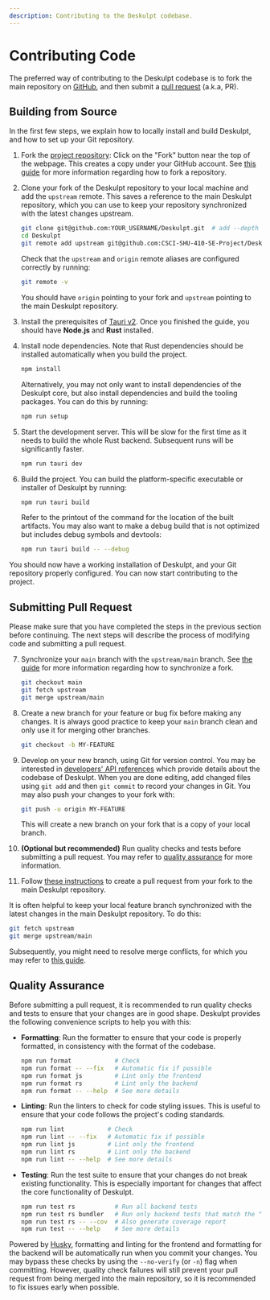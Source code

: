 ```yaml
---
description: Contributing to the Deskulpt codebase.
---
```


# Contributing Code

The preferred way of contributing to the Deskulpt codebase is to fork the main
repository on [GitHub](https://github.com/CSCI-SHU-410-SE-Project/Deskulpt), and then
submit a [pull request](https://docs.github.com/en/pull-requests) (a.k.a, PR).

## Building from Source

In the first few steps, we explain how to locally install and build Deskulpt, and how to
set up your Git repository.

1. Fork the [project repository](https://github.com/CSCI-SHU-410-SE-Project/Deskulpt):
   Click on the "Fork" button near the top of the webpage. This creates a copy under
   your GitHub account. See [this guide](https://docs.github.com/en/pull-requests/collaborating-with-pull-requests/working-with-forks/fork-a-repo)
   for more information regarding how to fork a repository.

2. Clone your fork of the Deskulpt repository to your local machine and add the
   `upstream` remote. This saves a reference to the main Deskulpt repository, which you
   can use to keep your repository synchronized with the latest changes upstream.

   ```bash
   git clone git@github.com:YOUR_USERNAME/Deskulpt.git  # add --depth 1 if connection is slow
   cd Deskulpt
   git remote add upstream git@github.com:CSCI-SHU-410-SE-Project/Deskulpt.git
   ```

   Check that the `upstream` and `origin` remote aliases are configured correctly by
   running:

   ```bash
   git remote -v
   ```

   You should have `origin` pointing to your fork and `upstream` pointing to the main
   Deskulpt repository.

3. Install the prerequisites of [Tauri v2](https://v2.tauri.app/start/prerequisites/).
   Once you finished the guide, you should have **Node.js** and **Rust** installed.

4. Install node dependencies. Note that Rust dependencies should be installed
   automatically when you build the project.

   ```bash
   npm install
   ```

   Alternatively, you may not only want to install dependencies of the Deskulpt core,
   but also install dependencies and build the tooling packages. You can do this by
   running:

   ```bash
   npm run setup
   ```

5. Start the development server. This will be slow for the first time as it needs to
   build the whole Rust backend. Subsequent runs will be significantly faster.

   ```bash
   npm run tauri dev
   ```

6. Build the project. You can build the platform-specific executable or installer of
   Deskulpt by running:

   ```bash
   npm run tauri build
   ```

   Refer to the printout of the command for the location of the built artifacts. You may
   also want to make a debug build that is not optimized but includes debug symbols and
   devtools:

   ```bash
   npm run tauri build -- --debug
   ```

You should now have a working installation of Deskulpt, and your Git repository properly
configured. You can now start contributing to the project.

## Submitting Pull Request

Please make sure that you have completed the steps in the previous section before
continuing. The next steps will describe the process of modifying code and submitting a
pull request.

7. Synchronize your `main` branch with the `upstream/main` branch. See [the guide](https://docs.github.com/en/pull-requests/collaborating-with-pull-requests/working-with-forks/syncing-a-fork)
   for more information regarding how to synchronize a fork.

   ```bash
   git checkout main
   git fetch upstream
   git merge upstream/main
   ```

8. Create a new branch for your feature or bug fix before making any changes. It is
   always good practice to keep your `main` branch clean and only use it for merging
   other branches.

   ```bash
   git checkout -b MY-FEATURE
   ```

9. Develop on your new branch, using Git for version control. You may be interested in
   [developers' API references](/development/references) which provide details about the
   codebase of Deskulpt. When you are done editing, add changed files using `git add`
   and then `git commit` to record your changes in Git. You may also push your changes
   to your fork with:

   ```bash
   git push -u origin MY-FEATURE
   ```

   This will create a new branch on your fork that is a copy of your local branch.

10. **(Optional but recommended)** Run quality checks and tests before submitting a pull
    request. You may refer to [quality assurance](#quality-assurance) for more
    information.

11. Follow [these instructions](https://docs.github.com/en/pull-requests/collaborating-with-pull-requests/proposing-changes-to-your-work-with-pull-requests/creating-a-pull-request-from-a-fork)
    to create a pull request from your fork to the main Deskulpt repository.

It is often helpful to keep your local feature branch synchronized with the latest
changes in the main Deskulpt repository. To do this:

```bash
git fetch upstream
git merge upstream/main
```

Subsequently, you might need to resolve merge conflicts, for which you may refer to
[this guide](https://docs.github.com/en/pull-requests/collaborating-with-pull-requests/addressing-merge-conflicts/resolving-a-merge-conflict-using-the-command-line).

## Quality Assurance

Before submitting a pull request, it is recommended to run quality checks and tests to
ensure that your changes are in good shape. Deskulpt provides the following convenience
scripts to help you with this:

- **Formatting**: Run the formatter to ensure that your code is properly formatted, in
  consistency with the format of the codebase.

  ```bash
  npm run format            # Check
  npm run format -- --fix   # Automatic fix if possible
  npm run format js         # Lint only the frontend
  npm run format rs         # Lint only the backend
  npm run format -- --help  # See more details
  ```

- **Linting**: Run the linters to check for code styling issues. This is useful to
  ensure that your code follows the project's coding standards.

  ```bash
  npm run lint            # Check
  npm run lint -- --fix   # Automatic fix if possible
  npm run lint js         # Lint only the frontend
  npm run lint rs         # Lint only the backend
  npm run lint -- --help  # See more details
  ```

- **Testing**: Run the test suite to ensure that your changes do not break existing
  functionality. This is especially important for changes that affect the core
  functionality of Deskulpt.

  ```bash
  npm run test rs           # Run all backend tests
  npm run test rs bundler   # Run only backend tests that match the "bundler" pattern
  npm run test rs -- --cov  # Also generate coverage report
  npm run test -- --help    # See more details
  ```

Powered by [Husky](https://typicode.github.io/husky/), formatting and linting for the
frontend and formatting for the backend will be automatically run when you commit your
changes. You may bypass these checks by using the `--no-verify` (or `-n`) flag when
committing. However, quality check failures will still prevent your pull request from
being merged into the main repository, so it is recommended to fix issues early when
possible.
